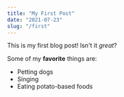 ```yaml
---
title: "My First Post"
date: "2021-07-23"
slug: "/first"
---
```


This is my first blog post! Isn't it *great*?

Some of my **favorite** things are:

* Petting dogs
* Singing
* Eating potato-based foods